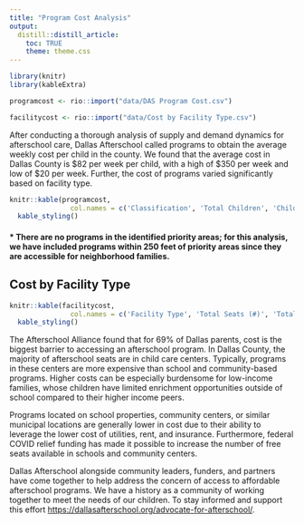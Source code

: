 ```yaml
---
title: "Program Cost Analysis"
output:
  distill::distill_article:
    toc: TRUE
    theme: theme.css
---
```


```r
library(knitr)
library(kableExtra)

programcost <- rio::import("data/DAS Program Cost.csv")

facilitycost <- rio::import("data/Cost by Facility Type.csv")
```

After conducting a thorough analysis of supply and demand dynamics for afterschool care, Dallas Afterschool called programs to obtain the average weekly cost per child in the county. We found that the average cost in Dallas County is \$82 per week per child, with a high of \$350 per week and low of \$20 per week. Further, the cost of programs varied significantly based on facility type. 

```r
knitr::kable(programcost,
               col.names = c('Classification', 'Total Children', 'Children in Programs (%)', 'Total Seats', 'Total Free Seats', 'Children in Free Programs (%)', 'Paid Seats', 'Program Cost Per Week', 'High Cost', 'Low Cost')) %>%
  kable_styling()
```

#### * There are no programs in the identified priority areas; for this analysis, we have included programs within 250 feet of priority  areas since they are accessible for neighborhood families.

## Cost by Facility Type

```r
knitr::kable(facilitycost,
               col.names = c('Facility Type', 'Total Seats (#)', 'Total Seats (%)', 'Average Cost', 'Total Free Seats')) %>%
  kable_styling()
```

The Afterschool Alliance found that for 69% of Dallas parents, cost is the biggest barrier to accessing an afterschool program. In Dallas County, the majority of afterschool seats are in child care centers. Typically, programs in these centers are more expensive than school and community-based programs. Higher costs can be especially burdensome for low-income families, whose children have limited enrichment opportunities outside of school compared to their higher income peers. 
 
Programs located on school properties, community centers, or similar municipal locations are generally lower in cost due to their ability to leverage the lower cost of utilities, rent, and insurance. Furthermore, federal COVID relief funding has made it possible to increase the number of free seats available in schools and community centers. 
 
Dallas Afterschool alongside community leaders, funders, and partners have come together to help address the concern of access to affordable afterschool programs. We have a history as a community of working together to meet the needs of our children. To stay informed and support this effort [https://dallasafterschool.org/advocate-for-afterschool/](sign up here). 